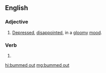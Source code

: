 ==English==

===Adjective===
{{en-adj}}

# {{lb|en|slang}} [[depressed|Depressed]], [[disappoint]]ed, in a [[gloomy]] [[mood]].

===Verb===
{{head|en|verb form}}

# {{en-past of|bum out}}

[[hi:bummed out]]
[[mg:bummed out]]